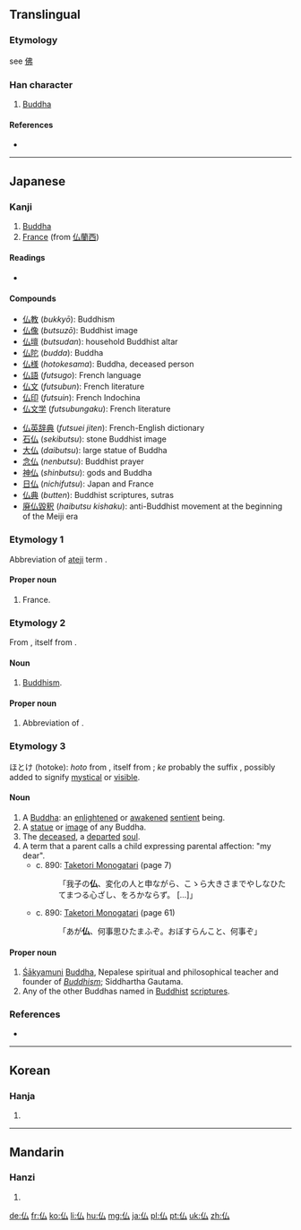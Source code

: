 {{also|佛}}
==Translingual==

===Etymology===
see [[佛]]

===Han character===
{{Han char|rn=9|rad=人|as=02|sn=4|four=|canj=人戈 (OI), X人戈 (XOI)|ids=⿰[[亻]][[厶]]}}

# [[Buddha]]

====References====
* {{Han ref|kx=0092.050|dkj=00364|dj=0195.030|hdz=10110.050|uh=4ECF|ud=20175}}

----

==Japanese==

===Kanji===
{{ja-kanji|grade=5|rs=人02|style=s|kyu=佛}}

# [[Buddha]]
# [[France]] (from [[仏蘭西]])

====Readings====
* {{ja-readings
|on=[[ぶつ]] (butsu), [[ふつ]] (futsu), [[ほつ]] (hotsu)
|kun=[[ほとけ]] (hotoke)}}

====Compounds====
{{der-top|Compounds}}
* [[仏教]] (''bukkyō''): Buddhism
* [[仏像]] (''butsuzō''): Buddhist image
* [[仏壇]] (''butsudan''): household Buddhist altar
* [[仏陀]] (''budda''): Buddha
* [[仏様]] (''hotokesama''): Buddha, deceased person
* [[仏語]] (''futsugo''): French language
* [[仏文]] (''futsubun''): French literature
* [[仏印]] (''futsuin''): French Indochina
* [[仏文学]] (''futsubungaku''): French literature
{{der-mid}}
* [[仏英辞典]] (''futsuei jiten''): French-English dictionary
* [[石仏]] (''sekibutsu''): stone Buddhist image
* [[大仏]] (''daibutsu''): large statue of Buddha
* [[念仏]] (''nenbutsu''): Buddhist prayer
* [[神仏]] (''shinbutsu''): gods and Buddha
* [[日仏]] (''nichifutsu''): Japan and France
* [[仏典]] (''butten''): Buddhist scriptures, sutras
* [[廃仏毀釈]] (''haibutsu kishaku''): anti-Buddhist movement at the beginning of the Meiji era
{{bottom}}

===Etymology 1===
Abbreviation of [[ateji]] term {{l|ja|仏蘭西|tr=ふらんす, Furansu|gloss=France}}.

====Proper noun====
{{ja-pos|s|proper|hira=ふつ|rom=Futsu|kyu=佛}}

# France.

===Etymology 2===
From {{etyl|zhx|ja|sort=ふつ'}} {{term|佛陀|tr=Fó​tuó|lang=cmn}}, itself from {{etyl|sa|ja|sort=ふつ'}} {{term|Buddha|lang=sa|sc=Latn}}.

====Noun====
{{ja-noun|s|hira=ぶつ|rom=butsu|kyu=佛}}

# [[Buddhism]].

====Proper noun====
{{ja-pos|s|proper|hira=ぶつ|rom=Butsu|kyu=佛}}

# Abbreviation of {{l|ja|仏陀|tr=ぶっだ, Budda|gloss=[[Buddha]]}}.

===Etymology 3===

ほとけ (hotoke): ''hoto'' from {{etyl|zhx|ja|sort=ふつ'}} {{term|佛陀|tr=Fó​tuó|lang=cmn}}, itself from {{etyl|sa|ja|sort=ふつ'}} {{term|Buddha|lang=sa|sc=Latn}}; ''ke'' probably the suffix {{term|気|tr=ke|lang=ja}}, possibly added to signify [[mystical]] or [[visible]].

====Noun====
{{ja-noun|s|hira=ほとけ|rom=hotoke|kyu=佛}}

# A [[Buddha]]: an [[enlightened]] or [[awakened]] [[sentient]] being.
# A [[statue]] or [[image]] of any Buddha.
# The [[deceased]], a [[departed]] [[soul]].
# A term that a parent calls a child expressing parental affection: "my dear".
#* c. 890: [[w:Taketori Monogatari|Taketori Monogatari]] (page 7)
#*: 「我子の'''仏'''、変化の人と申ながら、こゝら大きさまでやしなひたてまつる心ざし、をろかならず。 [...]」
#* c. 890: [[w:Taketori Monogatari|Taketori Monogatari]] (page 61)
#*: 「あが'''仏'''、何事思ひたまふぞ。おぼすらんこと、何事ぞ」

====Proper noun====
{{ja-pos|s|proper|hira=ほとけ|rom=Hotoke|kyu=佛}}

# [[Śākyamuni]] [[Buddha]], Nepalese spiritual and philosophical teacher and founder of ''[[Buddhism]]''; Siddhartha Gautama.
# Any of the other Buddhas named in [[Buddhist]] [[scripture]]s.

===References===

* {{reference-book
  | last = Horiuchi
  | first = Hideaki
  | coauthors = Ken Akiyama
  | title = [[w:Taketori Monogatari|Taketori Monogatari]] , [[w:Ise Monogatari|Ise Monogatari]]
  | publisher = [[w:Iwanami Shoten Publishing|Iwanami Shoten]]
  | year = 1997
  | location = Tōkyō
  | id = ISBN 4-00-240017-4
  }}

----

==Korean==

===Hanja===
{{ko-hanja|hangeul=불|rv=bul|mr=pul|y=pwul}}

# {{defn|lang=ko|sort=人02}}

----

==Mandarin==

===Hanzi===
{{cmn-hanzi|pin=[[fó]] ([[fo2]])|wg=fo<sup>2</sup>}}

# {{defn|lang=cmn|sort=人02}}

[[de:仏]]
[[fr:仏]]
[[ko:仏]]
[[li:仏]]
[[hu:仏]]
[[mg:仏]]
[[ja:仏]]
[[pl:仏]]
[[pt:仏]]
[[uk:仏]]
[[zh:仏]]